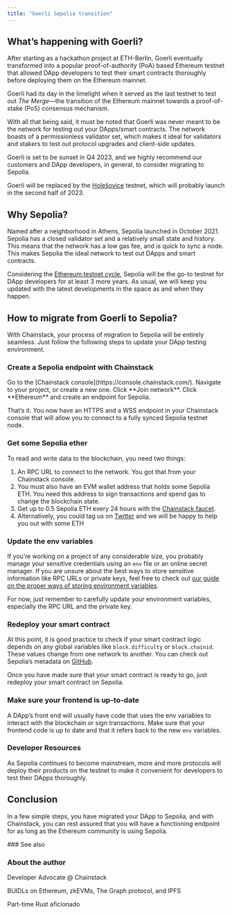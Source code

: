 ```yaml
---
title: "Goerli Sepolia transition"
---
```


## What’s happening with Goerli?

After starting as a hackathon project at ETH-Berlin, Goerli eventually transformed into a popular proof-of-authority (PoA) based Ethereum testnet that allowed DApp developers to test their smart contracts thoroughly before deploying them on the Ethereum mainnet.

Goerli had its day in the limelight when it served as the last testnet to test out *The Merge*—the transition of the Ethereum mainnet towards a proof-of-stake (PoS) consensus mechanism.

With all that being said, it must be noted that Goerli was never meant to be the network for testing out your DApps/smart contracts. The network boasts of a permissionless validator set, which makes it ideal for validators and stakers to test out protocol upgrades and client-side updates.

Goerli is set to be sunset in Q4 2023, and we highly recommend our customers and DApp developers, in general, to consider migrating to Sepolia.

Goerli will be replaced by the [Holešovice](https://github.com/eth-clients/holesky) testnet, which will probably launch in the second half of 2023.

## Why Sepolia?

Named after a neighborhood in Athens, Sepolia launched in October 2021. Sepolia has a closed validator set and a relatively small state and history. This means that the network has a low gas fee, and is quick to sync a node. This makes Sepolia the ideal network to test out DApps and smart contracts.

Considering the [Ethereum testnet cycle](https://ethereum-magicians.org/t/proposal-predictable-ethereum-testnet-lifecycle/11575), Sepolia will be the go-to testnet for DApp developers for at least 3 more years. As usual, we will keep you updated with the latest developments in the space as and when they happen.

## How to migrate from Goerli to Sepolia?

With Chainstack, your process of migration to Sepolia will be entirely seamless. Just follow the following steps to update your DApp testing environment.

### Create a Sepolia endpoint with Chainstack

<Steps>
  <Step>
    Go to the [Chainstack console](https://console.chainstack.com/).
  </Step>
  <Step>
    Navigate to your project, or create a new one.
  </Step>
  <Step>
    Click **Join network**.
  </Step>
  <Step>
    Click **Ethereum** and create an endpoint for Sepolia.
  </Step>
</Steps>

That’s it. You now have an HTTPS and a WSS endpoint in your Chainstack console that will allow you to connect to a fully synced Sepolia testnet node.

### Get some Sepolia ether

To read and write data to the blockchain, you need two things:

1. An RPC URL to connect to the network. You got that from your Chainstack console.
2. You must also have an EVM wallet address that holds some Sepolia ETH. You need this address to sign transactions and spend gas to change the blockchain state.
3. Get up to 0.5 Sepolia ETH every 24 hours with the [Chainstack faucet](https://faucet.chainstack.com).
4. Alternatively, you could tag us on [Twitter](https://twitter.com/ChainstackHQ) and we will be happy to help you out with some ETH

### Update the env variables

If you’re working on a project of any considerable size, you probably manage your sensitive credentials using an `env` file or an online secret manager. If you are unsure about the best ways to store sensitive information like RPC URLs or private keys, feel free to check out [our guide on the proper ways of storing environment variables](/docs/how-to-store-your-web3-dapp-secrets-guide-to-environment-variables#avoid-front-end-storage-for-environment-variables).

For now, just remember to carefully update your environment variables, especially the RPC URL and the private key.

### Redeploy your smart contract

At this point, it is good practice to check if your smart contract logic depends on any global variables like `block.difficulty` or `block.chainid`. These values change from one network to another. You can check out Sepolia’s metadata on [GitHub](https://github.com/eth-clients/sepolia).

Once you have made sure that your smart contract is ready to go, just redeploy your smart contract on Sepolia.

### Make sure your frontend is up-to-date

A DApp’s front end will usually have code that uses the env variables to interact with the blockchain or sign transactions. Make sure that your frontend code is up to date and that it refers back to the new `env` variables.

### Developer Resources

As Sepolia continues to become mainstream, more and more protocols will deploy their products on the testnet to make it convenient for developers to test their DApps thoroughly.

## Conclusion

In a few simple steps, you have migrated your DApp to Sepolia, and with Chainstack, you can rest assured that you will have a functioning endpoint for as long as the Ethereum community is using Sepolia.

<Info>
  ### See also

<CardGroup>
  <Card title="HTTP batch request VS multicall contract" href="/docs/http-batch-request-vs-multicall-contract" />
  <Card title="How to store your Web3 DApp secrets: Guide to environment variables" href="/docs/how-to-store-your-web3-dapp-secrets-guide-to-environment-variables" />
  <Card title="Introduction to smart contract auditing using Foundry" href="/docs/introduction-to-smart-contract-manual-auditing-with-foundry-and-slither" />
  <Card title="Get the most out of Chainstack platform API" href="/docs/guide-get-the-most-out-of-the-chainstack-platform-api" />
</CardGroup>
</Info>

### About the author

<CardGroup>
<Card
  title="Priyank Gupta"
  img="/images/docs/56264430/224220454-0df06476-4ea8-4f40-8255-88f1cb4ab89d.png">
<Icon icon="code"  iconType="solid"/>Developer Advocate @ Chainstack

<Icon icon="screwdriver-wrench"  iconType="solid"/> BUIDLs on Ethereum, zkEVMs, The Graph protocol, and IPFS

<Icon icon="anchor"  iconType="solid"/> Part-time Rust aficionado


[<Icon icon="github"  iconType="brands"/>](https://github.com/Genesis3800)
[<Icon icon="twitter"  iconType="brands"/>](https://twitter.com/PriyankGupta03)
[<Icon icon="linkedin"  iconType="brands"/>](https://www.linkedin.com/in/priyank-gupta-0308/)
</Card>
</CardGroup>
